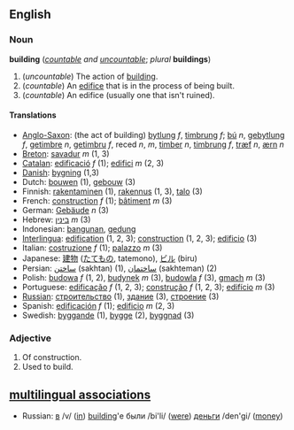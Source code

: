 ==English==
=== Noun ===
'''building''' (''[[countable]] and [[uncountable]]''; ''plural'' '''buildings''')

#(''uncountable'') The action of [[build]]ing.
#(''countable'') An [[edifice]] that is in the process of being built.
#(''countable'') An edifice (usually one that isn't ruined).

==== Translations ====
*[[Anglo-Saxon]]: (the act of building) [[bytlung]] ''f'', [[timbrung]] ''f''; [[bú]] ''n'', [[gebytlung]] ''f'', [[getimbre]] ''n'', [[getimbru]] ''f'', reced ''n'', ''m'', [[timber]] ''n'', [[timbrung]] ''f'', [[træf]] ''n'', [[ærn]] ''n''
*[[Breton]]: [[savadur]] ''m'' (1, 3)
*[[Catalan]]: [[edificació]] ''f'' (1); [[edifici]] ''m'' (2, 3)
*[[Danish]]: [[bygning]] (1,3)
*Dutch: [[bouwen]] (1), [[gebouw]] (3)
*Finnish: [[rakentaminen]] (1), [[rakennus]] (1, 3), [[talo]] (3)
*French: [[construction#French|construction]] ''f'' (1); [[bâtiment]] ''m'' (3)
*German: [[Gebäude]] ''n'' (3)
*Hebrew: [[:he:בינין|בינין]] ''m'' (3)
*Indonesian: [[bangun|bangunan]], [[gedung]]
*[[Interlingua]]: [[edification]] (1, 2, 3); [[construction]] (1, 2, 3); [[edificio]] (3)
*Italian: [[costruzione]] ''f'' (1); [[palazzo]] ''m'' (3)
*Japanese: [[建物]] ([[たてもの]], tatemono), [[ビル]] (biru)
*Persian: [[ساختن]] (sakhtan) (1), [[ساختمان]] (sakhteman) (2)
*Polish: [[budowa]] ''f'' (1, 2), [[budynek]] ''m'' (3), [[budowla]] ''f'' (3), [[gmach]] ''m'' (3)
*Portuguese: [[edificação]] ''f'' (1, 2, 3); [[construção]] ''f'' (1, 2, 3); [[edifício]] ''m'' (3)
*[[Russian]]: [[:ru:строительство|строительство]] (1), [[:ru:здание|здание]] (3), [[:ru:строение|строение]] (3)
*Spanish: [[edificación]] ''f'' (1); [[edificio]] ''m'' (2, 3)
*Swedish: [[byggande]] (1), [[bygge]] (2), [[byggnad]] (3)

===Adjective===

# Of construction.
# Used to build.

==[[multilingual associations]]==
*Russian:  [[:ru:в|в]] /v/ ([[in]]) [[building]]'е были /bi'li/ ([[were]]) [[:ru:деньги|деньги]] /den'gi/ ([[money]])